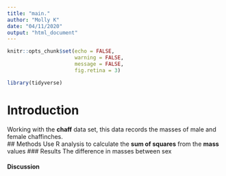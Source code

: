 ```yaml
---
title: "main."
author: "Molly K"
date: "04/11/2020"
output: "html_document"
---
```

<!-- Setup, FALSE for these 3 so code doesn't show up in document -->
```r
knitr::opts_chunk$set(echo = FALSE,
                      warning = FALSE,
                      message = FALSE,
                      fig.retina = 3)
```

<!-- package loading -->
```r
library(tidyverse)

```

# Introduction 
Working with the **chaff** data set, this data records the masses of male and female chaffinches.  
## Methods
Use R analysis to calculate the **sum of squares** from the **mass** values 
### Results 
The difference in masses between sex 

#### Discussion 